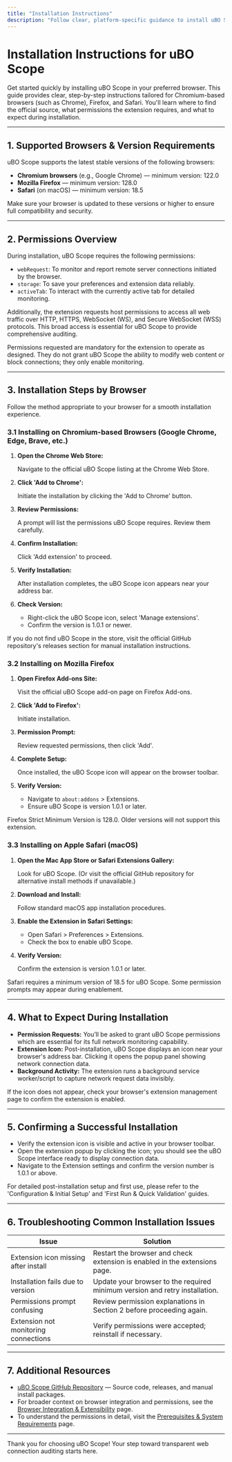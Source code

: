 ```yaml
---
title: "Installation Instructions"
description: "Follow clear, platform-specific guidance to install uBO Scope from the official web stores for Chromium (Chrome), Firefox, and Safari. Learn about permissions and what to expect during installation."
---
```


# Installation Instructions for uBO Scope

Get started quickly by installing uBO Scope in your preferred browser. This guide provides clear, step-by-step instructions tailored for Chromium-based browsers (such as Chrome), Firefox, and Safari. You'll learn where to find the official source, what permissions the extension requires, and what to expect during installation.

---

## 1. Supported Browsers & Version Requirements

uBO Scope supports the latest stable versions of the following browsers:

- **Chromium browsers** (e.g., Google Chrome) — minimum version: 122.0
- **Mozilla Firefox** — minimum version: 128.0
- **Safari** (on macOS) — minimum version: 18.5

Make sure your browser is updated to these versions or higher to ensure full compatibility and security.

---

## 2. Permissions Overview

During installation, uBO Scope requires the following permissions:

- `webRequest`: To monitor and report remote server connections initiated by the browser.
- `storage`: To save your preferences and extension data reliably.
- `activeTab`: To interact with the currently active tab for detailed monitoring.

Additionally, the extension requests host permissions to access all web traffic over HTTP, HTTPS, WebSocket (WS), and Secure WebSocket (WSS) protocols. This broad access is essential for uBO Scope to provide comprehensive auditing.

<Note>
Permissions requested are mandatory for the extension to operate as designed. They do not grant uBO Scope the ability to modify web content or block connections; they only enable monitoring.
</Note>

---

## 3. Installation Steps by Browser

Follow the method appropriate to your browser for a smooth installation experience.

### 3.1 Installing on Chromium-based Browsers (Google Chrome, Edge, Brave, etc.)

1. **Open the Chrome Web Store:**

   Navigate to the official uBO Scope listing at the Chrome Web Store.

2. **Click 'Add to Chrome':**

   Initiate the installation by clicking the 'Add to Chrome' button.

3. **Review Permissions:**

   A prompt will list the permissions uBO Scope requires. Review them carefully.

4. **Confirm Installation:**

   Click 'Add extension' to proceed.

5. **Verify Installation:**

   After installation completes, the uBO Scope icon appears near your address bar.

6. **Check Version:**

   - Right-click the uBO Scope icon, select 'Manage extensions'.
   - Confirm the version is 1.0.1 or newer.

<Tip>
If you do not find uBO Scope in the store, visit the official GitHub repository's releases section for manual installation instructions.
</Tip>

### 3.2 Installing on Mozilla Firefox

1. **Open Firefox Add-ons Site:**

   Visit the official uBO Scope add-on page on Firefox Add-ons.

2. **Click 'Add to Firefox':**

   Initiate installation.

3. **Permission Prompt:**

   Review requested permissions, then click 'Add'.

4. **Complete Setup:**

   Once installed, the uBO Scope icon will appear on the browser toolbar.

5. **Verify Version:**

   - Navigate to `about:addons` > Extensions.
   - Ensure uBO Scope is version 1.0.1 or later.

<Warning>
Firefox Strict Minimum Version is 128.0. Older versions will not support this extension.
</Warning>

### 3.3 Installing on Apple Safari (macOS)

1. **Open the Mac App Store or Safari Extensions Gallery:**

   Look for uBO Scope. (Or visit the official GitHub repository for alternative install methods if unavailable.)

2. **Download and Install:**

   Follow standard macOS app installation procedures.

3. **Enable the Extension in Safari Settings:**

   - Open Safari > Preferences > Extensions.
   - Check the box to enable uBO Scope.

4. **Verify Version:**

   Confirm the extension is version 1.0.1 or later.

<Info>
Safari requires a minimum version of 18.5 for uBO Scope. Some permission prompts may appear during enablement.
</Info>

---

## 4. What to Expect During Installation

- **Permission Requests:** You’ll be asked to grant uBO Scope permissions which are essential for its full network monitoring capability.
- **Extension Icon:** Post-installation, uBO Scope displays an icon near your browser's address bar. Clicking it opens the popup panel showing network connection data.
- **Background Activity:** The extension runs a background service worker/script to capture network request data invisibly.

<Check>
If the icon does not appear, check your browser's extension management page to confirm the extension is enabled.
</Check>

---

## 5. Confirming a Successful Installation

- Verify the extension icon is visible and active in your browser toolbar.
- Open the extension popup by clicking the icon; you should see the uBO Scope interface ready to display connection data.
- Navigate to the Extension settings and confirm the version number is 1.0.1 or above.

<Note>
For detailed post-installation setup and first use, please refer to the 'Configuration & Initial Setup' and 'First Run & Quick Validation' guides.
</Note>

---

## 6. Troubleshooting Common Installation Issues

| Issue                                | Solution                                                                        |
|------------------------------------|---------------------------------------------------------------------------------|
| Extension icon missing after install | Restart the browser and check extension is enabled in the extensions page.     |
| Installation fails due to version   | Update your browser to the required minimum version and retry installation.      |
| Permissions prompt confusing        | Review permission explanations in Section 2 before proceeding again.            |
| Extension not monitoring connections | Verify permissions were accepted; reinstall if necessary.                       |

---

## 7. Additional Resources

- [uBO Scope GitHub Repository](https://github.com/gorhill/uBO-Scope) — Source code, releases, and manual install packages.
- For broader context on browser integration and permissions, see the [Browser Integration & Extensibility](../overview/architecture-foundations/integration-and-compatibility) page.
- To understand the permissions in detail, visit the [Prerequisites & System Requirements](../getting-started/setup-installation/prerequisites-and-requirements) page.

---

Thank you for choosing uBO Scope! Your step toward transparent web connection auditing starts here.
